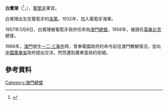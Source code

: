 {{Infobox_ President
| name = 白覺理
| original_name = {{lang|pt|Pedro Correia de Barros}}
| image = 
| imagesize = 
| nationality = {{flag|Portugal}}
| country= {{flag|Portugal}}
| order = 118
| office = 澳門總督
| term_start =	1957年3月8日
| term_end = 1959年9月17日
| predecessor = [[史伯泰|史伯泰]]
| successor = [[馬濟時|馬濟時]]
| birth_date= {{birth date|1911|6|20}}
| birth_place={{flag|Portugal}}[[里斯本|里斯本]]
| death_date= {{death date and age|1968|2|2|1911|6|20}}
| death_place= {{flag|Portugal}}[[里斯本|里斯本]]
}}
'''白覺理'''（{{lang-pt|Pedro Correia de Barros，佩德罗·科利亚·德-巴罗斯}}<ref name="macaudata-690">{{Cite web |url=http://www.macaudata.com/macaubook/encyclopedia/documents/690.htm |title=澳門百科全書 附件三:人名錄 |access-date=2015-12-28 |archive-url=https://web.archive.org/web/20160105174841/http://www.macaudata.com/macaubook/encyclopedia/documents/690.htm |archive-date=2016-01-05 |dead-url=yes }}</ref>，{{bd|1911年|6月20日|1968年|2月2日}}），[[葡萄牙|葡萄牙]]軍官。

白覺理出生在葡萄牙的[[洛萊|洛萊]]。1932年，加入葡萄牙海軍。

1957年3月8日，白覺理被葡萄牙政府任命為[[澳門總督|澳門總督]]{{r|macaudata-690}}。1958年，被調任[[莫桑比克|莫桑比克]]總督。

1966年，[[澳門|澳門]]發生[[一二·三事件|一二·三事件]]時，曾奉葡國政府的命令前往澳門瞭解情況，並向[[中國|中國]][[廣東省|廣東省]]政府提出交涉。然而遭到廣東當局的拒絕。

==參考資料==
{{reflist}}

{{start box}}
{{s-before| [[史伯泰|史伯泰]] }}
{{s-title|{{MAC-1951}}[[澳門總督|總督]]|1957年 — 1959年}}
{{s-after|[[馬濟時|馬濟時]]}}
{{end box}}
{{澳門總督}}
{{葡萄牙小作品}}

[[Category:澳門總督|Category:澳門總督]]